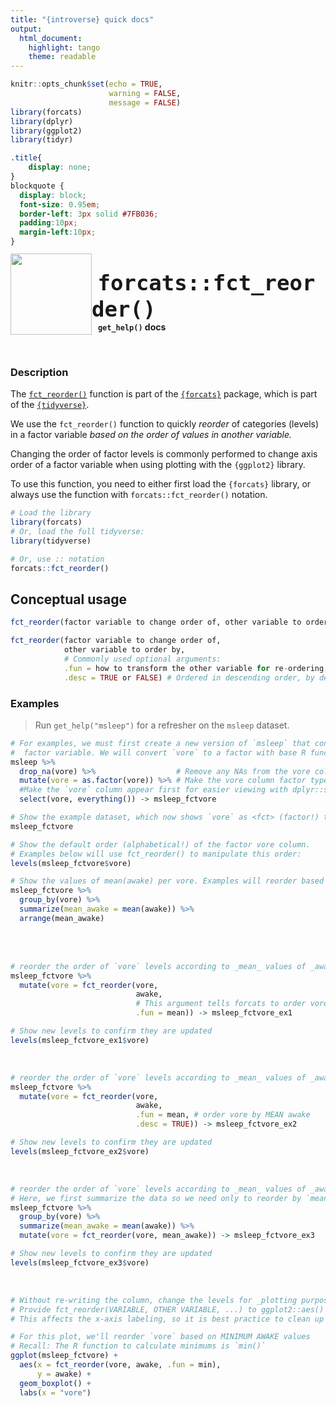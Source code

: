```yaml
---
title: "{introverse} quick docs"
output: 
  html_document:
    highlight: tango
    theme: readable
---
```



```r
knitr::opts_chunk$set(echo = TRUE, 
                      warning = FALSE, 
                      message = FALSE)
library(forcats)
library(dplyr)
library(ggplot2)
library(tidyr)
```

```css
.title{
    display: none;
}
blockquote {
  display: block;
  font-size: 0.95em;
  border-left: 3px solid #7FB036;
  padding:10px;
  margin-left:10px;
}
```

<div>
<br>
 <img src = "logo.png" style = "float:left;height:130px;margin-top:-20px;">
 <span style = "font-weight:bold;font-size:40px;"> 
  &nbsp;<code>forcats::fct_reorder()</code>
 </span>
 <br>
 <b>&nbsp;&nbsp;&nbsp;<code>get_help()</code> docs</b>
</div>
<br>

### Description

The [`fct_reorder()`](https://forcats.tidyverse.org/reference/fct_reorder.html) function is part of the [`{forcats}`](https://forcats.tidyverse.org/) package, which is part of the [`{tidyverse}`](https://www.tidyverse.org/).

We use the `fct_reorder()` function to quickly _reorder_ of categories (levels) in a factor variable _based on the order of values in another variable._ 

Changing the order of factor levels is commonly performed to change axis order of a factor variable when using plotting with the `{ggplot2}` library.

<!-- Add the following if the topic is a function that does NOT come with base R, and uncomment/fill in the subsequent multiline HTML comment: -->
To use this function, you need to either first load the `{forcats}` library, or always use the function with `forcats::fct_reorder()` notation.

```r
# Load the library
library(forcats)
# Or, load the full tidyverse:
library(tidyverse)

# Or, use :: notation
forcats::fct_reorder()
```


## Conceptual usage 

```r
fct_reorder(factor variable to change order of, other variable to order by)

fct_reorder(factor variable to change order of, 
            other variable to order by, 
            # Commonly used optional arguments:
            .fun = how to transform the other variable for re-ordering, 
            .desc = TRUE or FALSE) # Ordered in descending order, by default
```

### Examples

> Run `get_help("msleep")` for a refresher on the `msleep` dataset.

```r
# For examples, we must first create a new version of `msleep` that contains a 
#  factor variable. We will convert `vore` to a factor with base R function`as.factor()`.
msleep %>%
  drop_na(vore) %>%                  # Remove any NAs from the vore column with tidyr::drop_na()
  mutate(vore = as.factor(vore)) %>% # Make the vore column factor type with dplyr::mutate() 
  #Make the `vore` column appear first for easier viewing with dplyr::select() and tidyselect::everything()
  select(vore, everything()) -> msleep_fctvore

# Show the example dataset, which now shows `vore` as <fct> (factor!) type
msleep_fctvore

# Show the default order (alphabetical!) of the factor vore column.
# Examples below will use fct_reorder() to manipulate this order:
levels(msleep_fctvore$vore)

# Show the values of mean(awake) per vore. Examples will reorder based on mean(awake), so this shows what to expect
msleep_fctvore %>%
  group_by(vore) %>%
  summarize(mean_awake = mean(awake)) %>%
  arrange(mean_awake)
```

<br><br>

```r
# reorder the order of `vore` levels according to _mean_ values of _awake_
msleep_fctvore %>%
  mutate(vore = fct_reorder(vore, 
                            awake, 
                            # This argument tells forcats to order vore by MEAN awake
                            .fun = mean)) -> msleep_fctvore_ex1

# Show new levels to confirm they are updated
levels(msleep_fctvore_ex1$vore)
```

<br>

```r
# reorder the order of `vore` levels according to _mean_ values of _awake_, but in descending order
msleep_fctvore %>%
  mutate(vore = fct_reorder(vore, 
                            awake, 
                            .fun = mean, # order vore by MEAN awake
                            .desc = TRUE)) -> msleep_fctvore_ex2

# Show new levels to confirm they are updated
levels(msleep_fctvore_ex2$vore)
```

<br>

```r
# reorder the order of `vore` levels according to _mean_ values of _awake_, 
# Here, we first summarize the data so we need only to reorder by `mean_awake`, without needing a `.fun` argument
msleep_fctvore %>%
  group_by(vore) %>%
  summarize(mean_awake = mean(awake)) %>%
  mutate(vore = fct_reorder(vore, mean_awake)) -> msleep_fctvore_ex3

# Show new levels to confirm they are updated
levels(msleep_fctvore_ex3$vore)
```


<br>

```r
# Without re-writing the column, change the levels for _plotting purposes only_
# Provide fct_reorder(VARIABLE, OTHER VARIABLE, ...) to ggplot2::aes() to order in your plot
# This affects the x-axis labeling, so it is best practice to clean up with `labs()`

# For this plot, we'll reorder `vore` based on MINIMUM AWAKE values
# Recall: The R function to calculate minimums is `min()`
ggplot(msleep_fctvore) +
  aes(x = fct_reorder(vore, awake, .fun = min), 
      y = awake) + 
  geom_boxplot() + 
  labs(x = "vore")
```
